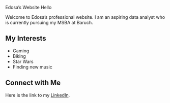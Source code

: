 Edosa's Website
Hello

Welcome to Edosa's professional website. I am an aspiring data analyst who is currently pursuing my MSBA at Baruch.

## My Interests
- Gaming
- Biking
- Star Wars
- Finding new music

## Connect with Me
Here is the link to my [LinkedIn](http://www.linkedin.com/in/edosa-odia).
